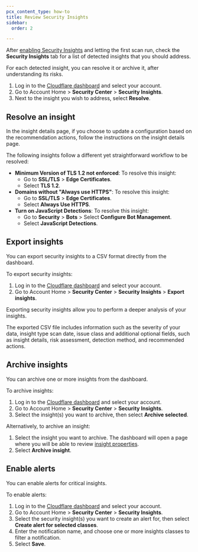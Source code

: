 ```yaml
---
pcx_content_type: how-to
title: Review Security Insights
sidebar:
  order: 2

---
```


After [enabling Security Insights](/security-center/get-started/) and letting the first scan run, check the **Security Insights** tab for a list of detected insights that you should address.

For each detected insight, you can resolve it or archive it, after understanding its risks.

1. Log in to the [Cloudflare dashboard](https://dash.cloudflare.com) and select your account.
2. Go to Account Home > **Security Center** > **Security Insights**.
3. Next to the insight you wish to address, select **Resolve**.

## Resolve an insight

In the insight details page, if you choose to update a configuration based on the recommendation actions, follow the instructions on the insight details page.

The following insights follow a different yet straightforward workflow to be resolved:

- **Minimum Version of TLS 1.2 not enforced**: To resolve this insight:
  - Go to **SSL/TLS** > **Edge Certificates**.
  - Select **TLS 1.2**.
- **Domains without "Always use HTTPS"**: To resolve this insight:
  - Go to **SSL/TLS** > **Edge Certificates**.
  - Select **Always Use HTTPS**.
- **Turn on JavaScript Detections**: To resolve this insight:
  - Go to **Security** > **Bots** > Select **Configure Bot Management**.
  - Select **JavaScript Detections**.

## Export insights

You can export security insights to a CSV format directly from the dashboard.

To export security insights:

1. Log in to the [Cloudflare dashboard](https://dash.cloudflare.com) and select your account.
2. Go to Account Home > **Security Center** > **Security Insights** > **Export insights**.

Exporting security insights allow you to perform a deeper analysis of your insights. 

The exported CSV file includes information such as the severity of your data, insight type scan date, issue class and additional optional fields, such as insight details, risk assessment, detection method, and recommended actions.

## Archive insights

You can archive one or more insights from the dashboard.

To archive insights:

1. Log in to the [Cloudflare dashboard](https://dash.cloudflare.com) and select your account.
2. Go to Account Home > **Security Center** > **Security Insights**.
3. Select the insight(s) you want to archive, then select **Archive selected**.

Alternatively, to archive an insight:

1. Select the insight you want to archive. The dashboard will open a page where you will be able to review [insight properties](/security-center/security-insights/how-it-works/#scan-properties).
2. Select **Archive insight**.

## Enable alerts

You can enable alerts for critical insights.

To enable alerts:

1. Log in to the [Cloudflare dashboard](https://dash.cloudflare.com) and select your account.
2. Go to Account Home > **Security Center** > **Security Insights**.
3. Select the security insight(s) you want to create an alert for, then select **Create alert for selected classes**.
4. Enter the notification name, and choose one or more insights classes to filter a notification.
5. Select **Save**.